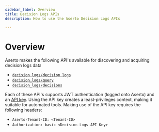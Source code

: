 ```yaml
---
sidebar_label: Overview
title: Decision Logs APIs
description: How to use the Aserto Decision Logs APIs

---
```


# Overview

Aserto makes the following API's available for discovering and acquiring decision logs data
* [`decision_logs/decision_logs`](/docs/v1/decision-logs-guide/api/decision-logs)
* [`decision_logs/query`](/docs/v1/decision-logs-guide/api/query)
* [`decision_logs/decisions`](/docs/v1/decision-logs-guide/api/decisions)

Each of these API's supports JWT authentication (logged onto Aserto) and an
[API key](/docs/v1/decision-logs-guide/console#decision-logs-api-key). Using the API key creates a least-privileges 
context, making it suitable for automated tools. Making use of the API key requires the following headers:
- `Aserto-Tenant-ID: <Tenant-ID>`
- `Authorization: basic <Decision-Logs-API-Key>`
